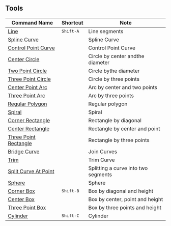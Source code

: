 ## Tools
| Command Name                                        | Shortcut           | Note                         |
| --------------------------------------------------- | ------------------ | ----------------------------------- |
| [Line](tool/line)                                   | <kbd>Shift-A</kbd> | Line segments                       |
| [Spline Curve](tool/spline-curve)                   |                    | Spline Curve                        |
| [Control Point Curve](tool/control-point-curve)     |                    | Control Point Curve                 |
| [Center Circle](tool/center-circle)                 |                    | Circle by center andthe diameter       |
| [Two Point Circle](tool/two-point-circle)           |                    | Circle bythe diameter                  |
| [Three Point Circle](tool/three-point-circle)       |                    | Circle by three points              |
| [Center Point Arc](tool/center-point-arc)           |                    | Arc by center and two points        |
| [Three Point Arc](tool/three-point-arc)             |                    | Arc by three points                 |
| [Regular Polygon](tool/polygon)                     |                    | Regular polygon                     |
| [Spiral](tool/spiral)                               |                    | Spiral                              |
| [Corner Rectangle](tool/corner-rectangle)           |                    | Rectangle by diagonal               |
| [Center Rectangle](tool/center-rectangle)           |                    | Rectangle by center and point       |
| [Three Point Rectangle](tool/three-point-rectangle) |                    | Rectangle by three points           |
| [Bridge Curve](sketch/bridge#bridge-curve)          |                    | Join Curves                         |
| [Trim](sketch/trim)                                 |                    | Trim Curve                          |
| [Split Curve At Point](sketch/split-segment)        |                    | Splitting a curve into two segments |
| [Sphere](tool/sphere)                               |                    | Sphere                              |
| [Corner Box](tool/corner-box)                       | <kbd>Shift-B</kbd> | Box by diagonal and height          |
| [Center Box](tool/center-box)                       |                    | Box by center, point and height     |
| [Three Point Box](tool/three-point-box)             |                    | Box by three points and height      |
| [Cylinder](tool/cylinder)                           | <kbd>Shift-C</kbd> | Cylinder                            |



